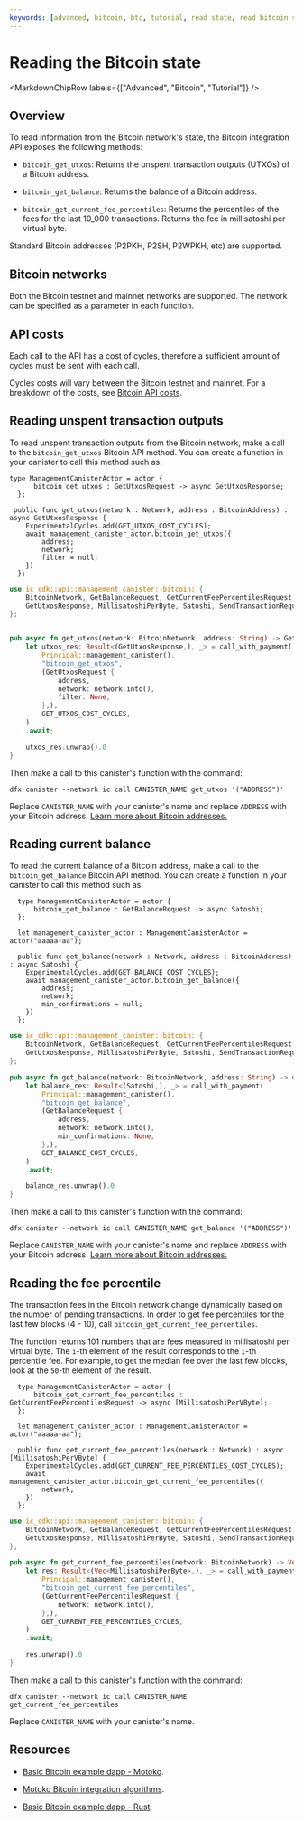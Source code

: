 ```yaml
---
keywords: [advanced, bitcoin, btc, tutorial, read state, read bitcoin state]
---
```



# Reading the Bitcoin state

<MarkdownChipRow labels={["Advanced", "Bitcoin", "Tutorial"]} />

## Overview

To read information from the Bitcoin network's state, the Bitcoin integration API exposes the following methods:

- `bitcoin_get_utxos`: Returns the unspent transaction outputs (UTXOs) of a Bitcoin address.

- `bitcoin_get_balance`: Returns the balance of a Bitcoin address.

- `bitcoin_get_current_fee_percentiles`: Returns the percentiles of the fees for the last 10_000 transactions. Returns the fee in millisatoshi per virtual byte.

Standard Bitcoin addresses (P2PKH, P2SH, P2WPKH, etc) are supported.

## Bitcoin networks

Both the Bitcoin testnet and mainnet networks are supported. The network can be specified as a parameter in each function.

## API costs

Each call to the API has a cost of cycles, therefore a sufficient amount of cycles must be sent with each call.

Cycles costs will vary between the Bitcoin testnet and mainnet. For a breakdown of the costs, see [Bitcoin API costs](/docs/current/references/bitcoin-how-it-works).

## Reading unspent transaction outputs

To read unspent transaction outputs from the Bitcoin network, make a call to the `bitcoin_get_utxos` Bitcoin API method. You can create a function in your canister to call this method such as:

<AdornedTabs groupId="languages">
<TabItem value="motoko" label="Motoko" default>

```motoko no-repl
type ManagementCanisterActor = actor {
      bitcoin_get_utxos : GetUtxosRequest -> async GetUtxosResponse;
  };

 public func get_utxos(network : Network, address : BitcoinAddress) : async GetUtxosResponse {
    ExperimentalCycles.add(GET_UTXOS_COST_CYCLES);
    await management_canister_actor.bitcoin_get_utxos({
        address;
        network;
        filter = null;
    })
  };
```

</TabItem>

<TabItem value="rust" label="Rust" default>

```rust
use ic_cdk::api::management_canister::bitcoin::{
    BitcoinNetwork, GetBalanceRequest, GetCurrentFeePercentilesRequest, GetUtxosRequest,
    GetUtxosResponse, MillisatoshiPerByte, Satoshi, SendTransactionRequest,
};


pub async fn get_utxos(network: BitcoinNetwork, address: String) -> GetUtxosResponse {
    let utxos_res: Result<(GetUtxosResponse,), _> = call_with_payment(
        Principal::management_canister(),
        "bitcoin_get_utxos",
        (GetUtxosRequest {
            address,
            network: network.into(),
            filter: None,
        },),
        GET_UTXOS_COST_CYCLES,
    )
    .await;

    utxos_res.unwrap().0
}
```

</TabItem>
</AdornedTabs>


Then make a call to this canister's function with the command:

```
dfx canister --network ic call CANISTER_NAME get_utxos '("ADDRESS")'
```

Replace `CANISTER_NAME` with your canister's name and replace `ADDRESS` with your Bitcoin address. [Learn more about Bitcoin addresses.](https://en.bitcoin.it/wiki/Transaction#Pay-to-PubkeyHash)

## Reading current balance

To read the current balance of a Bitcoin address, make a call to the `bitcoin_get_balance` Bitcoin API method. You can create a function in your canister to call this method such as:

<AdornedTabs groupId="languages">
<TabItem value="motoko" label="Motoko" default>

```motoko no-repl
  type ManagementCanisterActor = actor {
      bitcoin_get_balance : GetBalanceRequest -> async Satoshi;
  };

  let management_canister_actor : ManagementCanisterActor = actor("aaaaa-aa");

  public func get_balance(network : Network, address : BitcoinAddress) : async Satoshi {
    ExperimentalCycles.add(GET_BALANCE_COST_CYCLES);
    await management_canister_actor.bitcoin_get_balance({
        address;
        network;
        min_confirmations = null;
    })
  };
```

</TabItem>

<TabItem value="rust" label="Rust" default>

```rust
use ic_cdk::api::management_canister::bitcoin::{
    BitcoinNetwork, GetBalanceRequest, GetCurrentFeePercentilesRequest, GetUtxosRequest,
    GetUtxosResponse, MillisatoshiPerByte, Satoshi, SendTransactionRequest,
};

pub async fn get_balance(network: BitcoinNetwork, address: String) -> u64 {
    let balance_res: Result<(Satoshi,), _> = call_with_payment(
        Principal::management_canister(),
        "bitcoin_get_balance",
        (GetBalanceRequest {
            address,
            network: network.into(),
            min_confirmations: None,
        },),
        GET_BALANCE_COST_CYCLES,
    )
    .await;

    balance_res.unwrap().0
}
```

</TabItem>
</AdornedTabs>

Then make a call to this canister's function with the command:

```
dfx canister --network ic call CANISTER_NAME get_balance '("ADDRESS")'
```

Replace `CANISTER_NAME` with your canister's name and replace `ADDRESS` with your Bitcoin address. [Learn more about Bitcoin addresses.](https://en.bitcoin.it/wiki/Transaction#Pay-to-PubkeyHash)

## Reading the fee percentile

The transaction fees in the Bitcoin network change dynamically based on the number of pending transactions. In order to get fee percentiles for the last few blocks (4 - 10), call `bitcoin_get_current_fee_percentiles`.

The function returns 101 numbers that are fees measured in millisatoshi per virtual byte. The `i`-th element of the result corresponds to the `i`-th percentile fee. For example, to get the median fee over the last few blocks, look at the `50`-th element of the result.


<AdornedTabs groupId="languages">
<TabItem value="motoko" label="Motoko" default>

```motoko no-repl
  type ManagementCanisterActor = actor {
      bitcoin_get_current_fee_percentiles : GetCurrentFeePercentilesRequest -> async [MillisatoshiPerVByte];
  };

  let management_canister_actor : ManagementCanisterActor = actor("aaaaa-aa");

  public func get_current_fee_percentiles(network : Network) : async [MillisatoshiPerVByte] {
    ExperimentalCycles.add(GET_CURRENT_FEE_PERCENTILES_COST_CYCLES);
    await management_canister_actor.bitcoin_get_current_fee_percentiles({
        network;
    })
  };
```

</TabItem>

<TabItem value="rust" label="Rust" default>

```rust
use ic_cdk::api::management_canister::bitcoin::{
    BitcoinNetwork, GetBalanceRequest, GetCurrentFeePercentilesRequest, GetUtxosRequest,
    GetUtxosResponse, MillisatoshiPerByte, Satoshi, SendTransactionRequest,
};

pub async fn get_current_fee_percentiles(network: BitcoinNetwork) -> Vec<MillisatoshiPerByte> {
    let res: Result<(Vec<MillisatoshiPerByte>,), _> = call_with_payment(
        Principal::management_canister(),
        "bitcoin_get_current_fee_percentiles",
        (GetCurrentFeePercentilesRequest {
            network: network.into(),
        },),
        GET_CURRENT_FEE_PERCENTILES_CYCLES,
    )
    .await;

    res.unwrap().0
}
```

</TabItem>
</AdornedTabs>


Then make a call to this canister's function with the command:

```
dfx canister --network ic call CANISTER_NAME get_current_fee_percentiles
```

Replace `CANISTER_NAME` with your canister's name.

## Resources

- [Basic Bitcoin example dapp - Motoko](https://github.com/dfinity/examples/tree/master/motoko/basic_bitcoin).

- [Motoko Bitcoin integration algorithms](https://github.com/tgalal/motoko-bitcoin/tree/10cf7f2efbba9bb4d077013db1b990143f193844).

- [Basic Bitcoin example dapp - Rust](https://github.com/dfinity/examples/tree/master/rust/basic_bitcoin).